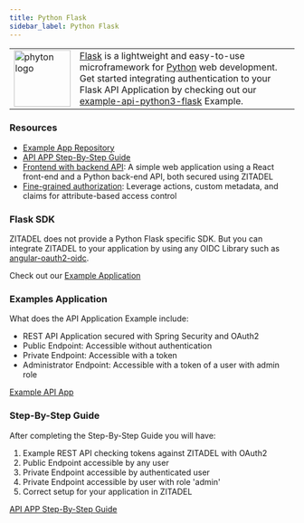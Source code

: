 ```yaml
---
title: Python Flask
sidebar_label: Python Flask
---
```


<table>
    <tr>
        <td width="100px">
            <img width="100px" src="/docs/img/tech/python.svg" alt="phyton logo"/>
        </td>
        <td>
            <a href="https://flask.palletsprojects.com/en/3.0.x/" target="_blank">Flask</a> is a lightweight and easy-to-use microframework for <a href="https://www.python.org">Python</a> web development.
            Get started integrating authentication to your Flask API Application by checking out our <a href="https://github.com/zitadel/example-api-python3-flask" target="_blank">example-api-python3-flask</a> Example.
        </td>
    </tr>
</table>


### Resources
- [Example App Repository](https://github.com/zitadel/example-api-python3-flask)
- [API APP Step-By-Step Guide](/docs/examples/secure-api/python-flask)
- [Frontend with backend API](https://github.com/zitadel/example-quote-generator-app): A simple web application using a React front-end and a Python back-end API, both secured using ZITADEL
- [Fine-grained authorization](https://github.com/zitadel/example-fine-grained-authorization): Leverage actions, custom metadata, and claims for attribute-based access control

### Flask SDK

ZITADEL does not provide a Python Flask specific SDK.
But you can integrate ZITADEL to your application by using any OIDC Library such as [angular-oauth2-oidc](https://github.com/manfredsteyer/angular-oauth2-oidc).

Check out our [Example Application](/docs/sdk-examples/angular#example-application)


### Examples Application

What does the API Application Example include:
- REST API Application secured with Spring Security and OAuth2
- Public Endpoint: Accessible without authentication
- Private Endpoint: Accessible with a token
- Administrator Endpoint: Accessible with a token of a user with admin role

[Example API App](https://github.com/zitadel/example-api-python3-flask)

### Step-By-Step Guide

After completing the Step-By-Step Guide you will have:
1. Example REST API checking tokens against ZITADEL with OAuth2
2. Public Endpoint accessible by any user
3. Private Endpoint accessible by authenticated user
4. Private Endpoint accessible by user with role 'admin'
5. Correct setup for your application in ZITADEL

[API APP Step-By-Step Guide](/docs/examples/secure-api/python-flask)